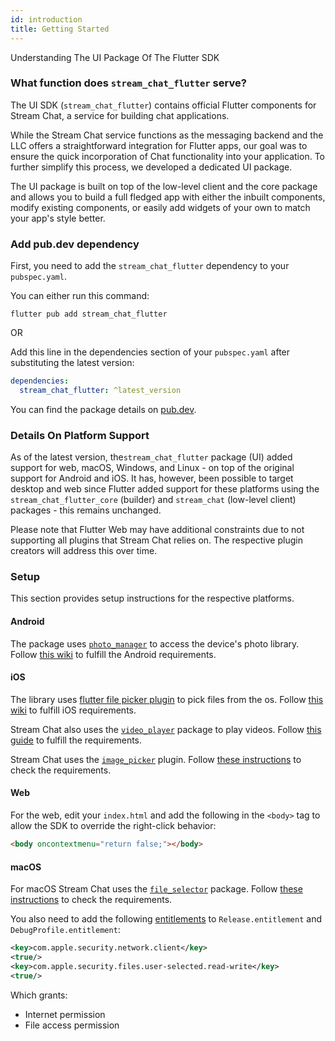 ```yaml
---
id: introduction
title: Getting Started
---
```


Understanding The UI Package Of The Flutter SDK

### What function does `stream_chat_flutter` serve?

The UI SDK (`stream_chat_flutter`) contains official Flutter components for Stream Chat, a service for building chat applications.

While the Stream Chat service functions as the messaging backend and the LLC offers a straightforward integration for Flutter apps, our goal was to ensure the quick incorporation of Chat functionality into your application. To further simplify this process, we developed a dedicated UI package.

The UI package is built on top of the low-level client and the core package and allows you to build a
full fledged app with either the inbuilt components, modify existing components, or easily add widgets
of your own to match your app's style better.

### Add pub.dev dependency

First, you need to add the `stream_chat_flutter` dependency to your `pubspec.yaml`.

You can either run this command:

```shell
flutter pub add stream_chat_flutter
```

OR

Add this line in the dependencies section of your `pubspec.yaml` after substituting the latest version:

```yaml
dependencies:
  stream_chat_flutter: ^latest_version
```

You can find the package details on [pub.dev](https://pub.dev/packages/stream_chat_flutter).

### Details On Platform Support

As of the latest version, the`stream_chat_flutter` package (UI) added support for web, macOS, Windows, and Linux - on top of the original support for Android and iOS. It has, however, been possible to target desktop and web since Flutter added support for these platforms using the `stream_chat_flutter_core` (builder) and `stream_chat` (low-level client) packages - this remains unchanged.

Please note that Flutter Web may have additional constraints due to not supporting all plugins that Stream Chat relies on. The respective plugin creators will address this over time.

### Setup

This section provides setup instructions for the respective platforms.

#### Android

The package uses [`photo_manager`](https://pub.dev/packages/photo_manager) to access the device's photo library. Follow [this wiki](https://pub.dev/packages/photo_manager#android-10-q-29) to fulfill the Android requirements.

#### iOS

The library uses [flutter file picker plugin](https://github.com/miguelpruivo/flutter_file_picker) to pick
files from the os. Follow [this wiki](https://github.com/miguelpruivo/flutter_file_picker/wiki/Setup#ios) to fulfill iOS requirements.

Stream Chat also uses the [`video_player`](https://pub.dev/packages/video_player) package to play videos. Follow [this guide](https://pub.dev/packages/video_player#installation) to fulfill the requirements.

Stream Chat uses the [`image_picker`](https://pub.dev/packages/image_picker) plugin.
Follow [these instructions](https://pub.dev/packages/image_picker#ios) to check the requirements.

#### Web

For the web, edit your `index.html` and add the following in the `<body>` tag to allow the SDK to override the right-click behavior:

```html
<body oncontextmenu="return false;"></body>
```

#### macOS

For macOS Stream Chat uses the [`file_selector`](https://pub.dev/packages/file_selector#macos) package. Follow [these instructions](https://pub.dev/packages/file_selector#macos) to check the requirements.

You also need to add the following [entitlements](https://docs.flutter.dev/development/platform-integration/desktop#entitlements-and-the-app-sandbox) to `Release.entitlement` and `DebugProfile.entitlement`:

```xml
<key>com.apple.security.network.client</key>
<true/>
<key>com.apple.security.files.user-selected.read-write</key>
<true/>
```

Which grants:

- Internet permission
- File access permission
